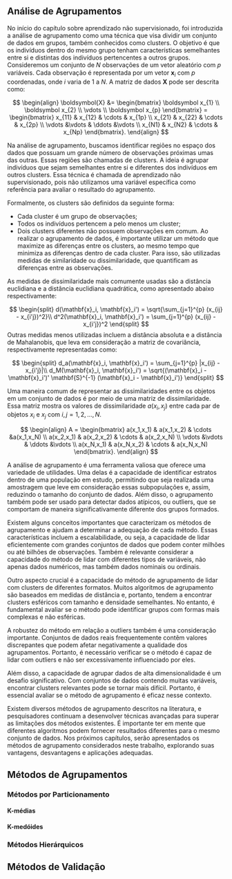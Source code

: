## Análise de Agrupamentos

No início do capítulo sobre aprendizado não supervisionado, foi introduzida a análise de agrupamento como uma técnica que visa dividir um conjunto de dados em grupos, também conhecidos como clusters. O objetivo é que os indivíduos dentro do mesmo grupo tenham características semelhantes entre si e distintas dos indivíduos pertencentes a outros grupos. Consideremos um conjunto de 𝑁 observações de um vetor aleatório com 𝑝 variáveis. Cada observação é representada por um vetor $\boldsymbol{x}_i$ com $p$ coordenadas, onde $i$ varia de 1 a $N$. A matriz de dados $\boldsymbol{X}$ pode ser descrita como:

$$
 \begin{align}
  \boldsymbol{X} &= \begin{bmatrix}
           \boldsymbol x_{1} \\
           \boldsymbol x_{2} \\
           \vdots \\
           \boldsymbol x_{p}
         \end{bmatrix} = \begin{bmatrix}
           x_{11} & x_{12} & \cdots & x_{1p}  \\
          x_{21} & x_{22} & \cdots & x_{2p}  \\
            \vdots &\vdots & \ddots &\vdots \\
           x_{N1} & x_{N2} & \cdots & x_{Np}
         \end{bmatrix}.
  \end{align}
$$

Na análise de agrupamento, buscamos identificar regiões no espaço dos dados que possuam um grande número de observações próximas umas das outras. Essas regiões são chamadas de clusters. A ideia é agrupar indivíduos que sejam semelhantes entre si e diferentes dos indivíduos em outros clusters. Essa técnica é chamada de aprendizado não supervisionado, pois não utilizamos uma variável específica como referência para avaliar o resultado do agrupamento.

Formalmente, os clusters são definidos da seguinte forma:

-   Cada cluster é um grupo de observações;
-   Todos os indivíduos pertencem a pelo menos um cluster;
-   Dois clusters diferentes não possuem observações em comum.
Ao realizar o agrupamento de dados, é importante utilizar um método que maximize as diferenças entre os clusters, ao mesmo tempo que minimiza as diferenças dentro de cada cluster. Para isso, são utilizadas medidas de similaridade ou dissimilaridade, que quantificam as diferenças entre as observações.

As medidas de dissimilaridade mais comumente usadas são a distância euclidiana e a distância euclidiana quadrática, como apresentado abaixo respectivamente:

$$
\begin{split}
d(\mathbf{x}_i, \mathbf{x}_i') = \sqrt{\sum_{j=1}^{p} (x_{ij} - x_{i'j})^2}\\
d^2(\mathbf{x}_i, \mathbf{x}_i') = \sum_{j=1}^{p} (x_{ij} - x_{i'j})^2
\end{split}
$$
Outras medidas menos utilizadas incluem a distância absoluta e a distância de Mahalanobis, que leva em consideração a matriz de covariância, respectivamente representadas como:

$$
\begin{split}
d_a(\mathbf{x}_i, \mathbf{x}_i') = \sum_{j=1}^{p} |x_{ij} - x_{i'j}|\\
d_M(\mathbf{x}_i, \mathbf{x}_i') = \sqrt{(\mathbf{x}_i - \mathbf{x}_i')' \mathbf{S}^{-1} (\mathbf{x}_i - \mathbf{x}_i')}
\end{split}
$$

Uma maneira comum de representar as dissimilaridades entre os objetos em um conjunto de dados é por meio de uma matriz de dissimilaridade. Essa matriz mostra os valores de dissimilaridade $a(x_i,x_j)$ entre cada par de objetos $x_i$ e $x_j$ com $i,j = 1,2,\dots,N.$

$$
\begin{align}
A = 
\begin{bmatrix}
          a(x_1,x_1) & a(x_1,x_2) & \cdots &a(x_1,x_N) \\
         a(x_2,x_1) & a(x_2,x_2) & \cdots & a(x_2,x_N)  \\
            \vdots &\vdots & \ddots &\vdots \\
           a(x_N,x_1) & a(x_N,x_2) & \cdots & a(x_N,x_N)
         \end{bmatrix}.
  \end{align}
$$

A análise de agrupamento é uma ferramenta valiosa que oferece uma variedade de utilidades. Uma delas é a capacidade de identificar estratos dentro de uma população em estudo, permitindo que seja realizada uma amostragem que leve em consideração essas subpopulações e, assim, reduzindo o tamanho do conjunto de dados. Além disso, o agrupamento também pode ser usado para detectar dados atípicos, ou outliers, que se comportam de maneira significativamente diferente dos grupos formados.

Existem alguns conceitos importantes que caracterizam os métodos de agrupamento e ajudam a determinar a adequação de cada método. Essas características incluem a escalabilidade, ou seja, a capacidade de lidar eficientemente com grandes conjuntos de dados que podem conter milhões ou até bilhões de observações. Também é relevante considerar a capacidade do método de lidar com diferentes tipos de variáveis, não apenas dados numéricos, mas também dados nominais ou ordinais.

Outro aspecto crucial é a capacidade do método de agrupamento de lidar com clusters de diferentes formatos. Muitos algoritmos de agrupamento são baseados em medidas de distância e, portanto, tendem a encontrar clusters esféricos com tamanho e densidade semelhantes. No entanto, é fundamental avaliar se o método pode identificar grupos com formas mais complexas e não esféricas.

A robustez do método em relação a outliers também é uma consideração importante. Conjuntos de dados reais frequentemente contêm valores discrepantes que podem afetar negativamente a qualidade dos agrupamentos. Portanto, é necessário verificar se o método é capaz de lidar com outliers e não ser excessivamente influenciado por eles.

Além disso, a capacidade de agrupar dados de alta dimensionalidade é um desafio significativo. Com conjuntos de dados contendo muitas variáveis, encontrar clusters relevantes pode se tornar mais difícil. Portanto, é essencial avaliar se o método de agrupamento é eficaz nesse contexto.

Existem diversos métodos de agrupamento descritos na literatura, e pesquisadores continuam a desenvolver técnicas avançadas para superar as limitações dos métodos existentes. É importante ter em mente que diferentes algoritmos podem fornecer resultados diferentes para o mesmo conjunto de dados. Nos próximos capítulos, serão apresentados os métodos de agrupamento considerados neste trabalho, explorando suas vantagens, desvantagens e aplicações adequadas.

## Métodos de Agrupamentos

### Métodos por Particionamento

#### K-médias

#### K-medóides

### Métodos Hierárquicos

## Métodos de Validação
